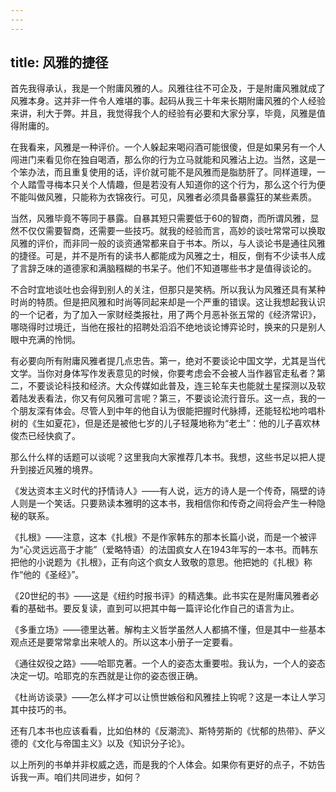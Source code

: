 ```yaml
---
---
---
```

title: 风雅的捷径
---






首先我得承认，我是一个附庸风雅的人。风雅往往不可企及，于是附庸风雅就成了风雅本身。这并非一件令人难堪的事。起码从我三十年来长期附庸风雅的个人经验来讲，利大于弊。并且，我觉得我个人的经验有必要和大家分享，毕竟，风雅是值得附庸的。

在我看来，风雅是一种评价。一个人躲起来喝闷酒可能很傻，但是如果另有一个人闯进门来看见你在独自喝酒，那么你的行为立马就能和风雅沾上边。当然，这是一个笨办法，而且重复使用的话，评价就可能不是风雅而是脂肪肝了。同样道理，一个人踏雪寻梅本只关个人情趣，但是若没有人知道你的这个行为，那么这个行为便不能叫做风雅，只能称为衣锦夜行。可见，风雅者必须具备暴露狂的某些素质。

当然，风雅毕竟不等同于暴露。自暴其短只需要低于60的智商，而所谓风雅，显然不仅仅需要智商，还需要一些技巧。就我的经验而言，高妙的谈吐常常可以换取风雅的评价，而非同一般的谈资通常都来自于书本。所以，与人谈论书是通往风雅的捷径。可是，并不是所有的读书人都能成为风雅之士，相反，倒有不少读书人成了言辞乏味的道德家和满脑糨糊的书呆子。他们不知道哪些书才是值得谈论的。

不合时宜地谈吐也会得到别人的关注，但那只是笑柄。所以我认为风雅还具有某种时尚的特质。但是把风雅和时尚等同起来却是一个严重的错误。这让我想起我认识的一个记者，为了加入一家财经类报社，用了两个月恶补张五常的《经济常识》，哪晓得时过境迁，当他在报社的招聘处滔滔不绝地谈论博弈论时，换来的只是别人眼中充满的怜悯。

有必要向所有附庸风雅者提几点忠告。第一，绝对不要谈论中国文学，尤其是当代文学。当你对身体写作发表意见的时候，你要考虑会不会被人当作器官走私者？第二，不要谈论科技和经济。大众传媒如此普及，连三轮车夫也能就土星探测以及软着陆发表看法，你又有何风雅可言呢？第三，不要谈论流行音乐。这一点，我的一个朋友深有体会。尽管人到中年的他自认为很能把握时代脉搏，还能轻松地吟唱朴树的《生如夏花》，但是还是被他七岁的儿子轻蔑地称为“老土”：他的儿子喜欢林俊杰已经快疯了。

那么什么样的话题可以谈呢？这里我向大家推荐几本书。我想，这些书足以把人提升到接近风雅的境界。

《发达资本主义时代的抒情诗人》——有人说，远方的诗人是一个传奇，隔壁的诗人则是一个笑话。只要熟读本雅明的这本书，我相信你和传奇之间将会产生一种隐秘的联系。

《扎根》——注意，这本《扎根》不是作家韩东的那本长篇小说，而是一个被评为“心灵远远高于才能”（爱略特语）的法国疯女人在1943年写的一本书。而韩东把他的小说题为《扎根》，正有向这个疯女人致敬的意思。他把她的《扎根》称作“他的《圣经》”。

《20世纪的书》——这是《纽约时报书评》的精选集。此书实在是附庸风雅者必看的基础书。要反复读，直到可以把其中每一篇评论化作自己的语言为止。

《多重立场》——德里达著。解构主义哲学虽然人人都搞不懂，但是其中一些基本观点还是要常常拿出来唬人的。所以这本小册子一定要看。

《通往奴役之路》——哈耶克著。一个人的姿态太重要啦。我认为，一个人的姿态决定一切。哈耶克的东西就是让你的姿态很正确。

《杜尚访谈录》——怎么样才可以让愤世嫉俗和风雅挂上钩呢？这是一本让人学习其中技巧的书。

还有几本书也应该看看，比如伯林的《反潮流》、斯特劳斯的《忧郁的热带》、萨义德的《文化与帝国主义》以及《知识分子论》。

以上所列的书单并非权威之选，而是我的个人体会。如果你有更好的点子，不妨告诉我一声。咱们共同进步，如何？